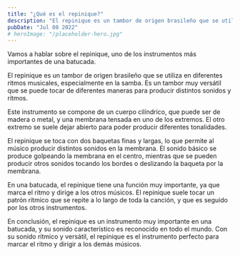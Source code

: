 ```yaml
---
title: "¿Qué es el repinique?"
description: "El repinique es un tambor de origen brasileño que se utiliza en diferentes ritmos musicales, especialmente en la samba. Es un tambor muy versátil que se puede tocar de diferentes maneras para producir distintos sonidos y ritmos."
pubDate: "Jul 08 2022"
# heroImage: "/placeholder-hero.jpg"
---
```


Vamos a hablar sobre el repinique, uno de los instrumentos más importantes de una batucada.

El repinique es un tambor de origen brasileño que se utiliza en diferentes ritmos musicales, especialmente en la samba. Es un tambor muy versátil que se puede tocar de diferentes maneras para producir distintos sonidos y ritmos.

Este instrumento se compone de un cuerpo cilíndrico, que puede ser de madera o metal, y una membrana tensada en uno de los extremos. El otro extremo se suele dejar abierto para poder producir diferentes tonalidades.

El repinique se toca con dos baquetas finas y largas, lo que permite al músico producir distintos sonidos en la membrana. El sonido básico se produce golpeando la membrana en el centro, mientras que se pueden producir otros sonidos tocando los bordes o deslizando la baqueta por la membrana.

En una batucada, el repinique tiene una función muy importante, ya que marca el ritmo y dirige a los otros músicos. El repinique suele tocar un patrón rítmico que se repite a lo largo de toda la canción, y que es seguido por los otros instrumentos.

En conclusión, el repinique es un instrumento muy importante en una batucada, y su sonido característico es reconocido en todo el mundo. Con su sonido rítmico y versátil, el repinique es el instrumento perfecto para marcar el ritmo y dirigir a los demás músicos.